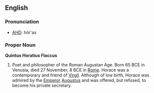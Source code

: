 {{wikipedia}}
==English==
=== Pronunciation ===
*[[w:AHD|AHD]]: hör'as

=== Proper Noun ===

'''Quintus Horatius Flaccus'''

# Poet and philosopher of the Roman Augustan Age. Born 65 BCE in Venusia, died 27 November, 8 BCE in [[Rome]]. Horace was a contemporary and friend of [[Virgil]]. Although of low birth, Horace was admired by the [[Emperor]] [[Augustus]] and was offered, but refused, to become his private secretary.